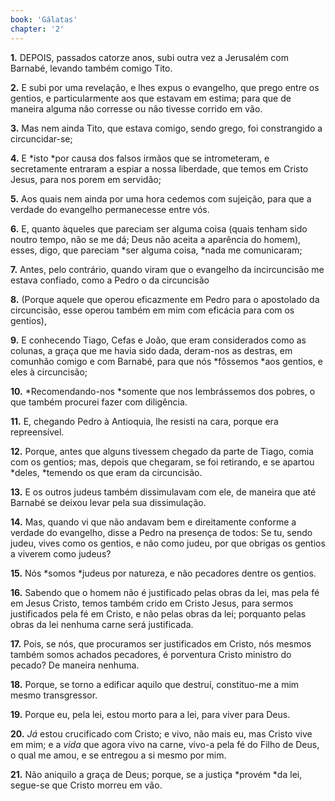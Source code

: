 ```yaml
---
book: 'Gálatas'
chapter: '2'
---
```


**1.** DEPOIS, passados catorze anos, subi outra vez a Jerusalém com Barnabé, levando também comigo Tito.

**2.** E subi por uma revelação, e lhes expus o evangelho, que prego entre os gentios, e particularmente aos que estavam em estima; para que de maneira alguma não corresse ou não tivesse corrido em vão.

**3.** Mas nem ainda Tito, que estava comigo, sendo grego, foi constrangido a circuncidar-se;

**4.** E *isto *por causa dos falsos irmãos que se intrometeram, e secretamente entraram a espiar a nossa liberdade, que temos em Cristo Jesus, para nos porem em servidão;

**5.** Aos quais nem ainda por uma hora cedemos com sujeição, para que a verdade do evangelho permanecesse entre vós.

**6.** E, quanto àqueles que pareciam ser alguma coisa (quais tenham sido noutro tempo, não se me dá; Deus não aceita a aparência do homem), esses, digo, que pareciam *ser alguma coisa, *nada me comunicaram;

**7.** Antes, pelo contrário, quando viram que o evangelho da incircuncisão me estava confiado, como a Pedro o da circuncisão

**8.** (Porque aquele que operou eficazmente em Pedro para o apostolado da circuncisão, esse operou também em mim com eficácia para com os gentios),

**9.** E conhecendo Tiago, Cefas e João, que eram considerados como as colunas, a graça que me havia sido dada, deram-nos as destras, em comunhão comigo e com Barnabé, para que nós *fôssemos *aos gentios, e eles à circuncisão;

**10.** *Recomendando-nos *somente que nos lembrássemos dos pobres, o que também procurei fazer com diligência.

**11.** E, chegando Pedro à Antioquia, lhe resisti na cara, porque era repreensível.

**12.** Porque, antes que alguns tivessem chegado da parte de Tiago, comia com os gentios; mas, depois que chegaram, se foi retirando, e se apartou *deles, *temendo os que eram da circuncisão.

**13.** E os outros judeus também dissimulavam com ele, de maneira que até Barnabé se deixou levar pela sua dissimulação.

**14.** Mas, quando vi que não andavam bem e direitamente conforme a verdade do evangelho, disse a Pedro na presença de todos: Se tu, sendo judeu, vives como os gentios, e não como judeu, por que obrigas os gentios a viverem como judeus?

**15.** Nós *somos *judeus por natureza, e não pecadores dentre os gentios.

**16.** Sabendo que o homem não é justificado pelas obras da lei, mas pela fé em Jesus Cristo, temos também crido em Cristo Jesus, para sermos justificados pela fé em Cristo, e não pelas obras da lei; porquanto pelas obras da lei nenhuma carne será justificada.

**17.** Pois, se nós, que procuramos ser justificados em Cristo, nós mesmos também somos achados pecadores, é porventura Cristo ministro do pecado? De maneira nenhuma.

**18.** Porque, se torno a edificar aquilo que destruí, constituo-me a mim mesmo transgressor.

**19.** Porque eu, pela lei, estou morto para a lei, para viver para Deus.

**20.** *Já* estou crucificado com Cristo; e vivo, não mais eu, mas Cristo vive em mim; e a *vida* que agora vivo na carne, vivo-a pela fé do Filho de Deus, o qual me amou, e se entregou a si mesmo por mim.

**21.** Não aniquilo a graça de Deus; porque, se a justiça *provém *da lei, segue-se que Cristo morreu em vão.